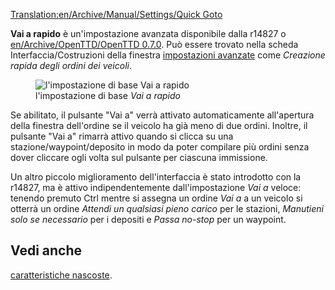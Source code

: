 [[Translation:en/Archive/Manual/Settings/Quick Goto]]


'''Vai a rapido''' è un'impostazione avanzata disponibile dalla r14827 o [[en/Archive/OpenTTD/OpenTTD 0.7.0]].
Può essere trovato nella scheda Interfaccia/Costruzioni della finestra [[it/Impostazioni avanzate|impostazioni avanzate]] come ''Creazione rapida degli ordini dei veicoli''.

[[File:en/ImpBa-Inter Costr-vai a rapido.png|none|frame|l'impostazione di base ''Vai a rapido'']]

Se abilitato, il pulsante "Vai a" verrà attivato automaticamente all'apertura della finestra dell'ordine se il veicolo ha già meno di due ordini. Inoltre, il pulsante "Vai a" rimarrà attivo quando si clicca su una stazione/waypoint/deposito in modo da poter compilare più ordini senza dover cliccare ogli volta sul pulsante per ciascuna immissione.

Un altro piccolo miglioramento dell'interfaccia è stato introdotto con la r14827, ma è attivo indipendentemente dall'impostazione ''Vai a'' veloce: tenendo premuto Ctrl mentre si assegna un ordine ''Vai a'' a un veicolo si otterrà un ordine ''Attendi un qualsiasi pieno carico'' per le stazioni, ''Manutieni solo se necessario'' per i depositi e ''Passa no-stop'' per un waypoint. 

==Vedi anche==
[[it/Caratteristiche nascoste|caratteristiche nascoste]].